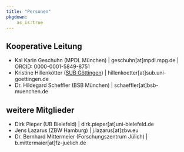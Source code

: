 ```yaml
---
title: "Personen"
pkgdown:
    as_is:true
---
```


## Kooperative Leitung

- Kai Karin Geschuhn (MPDL München) | geschuhn[at]mpdl.mpg.de | ORCID: 0000-0001-5849-8751
- Kristine Hillenkötter ([SUB Göttingen](https://sub.uni-goettingen.de)) | hillenkoetter[at]sub.uni-goettingen.de
- Dr. Hildegard Scheffler (BSB München) | schaeffler[at]bsb-muenchen.de

## weitere Mitglieder

- Dirk Pieper (UB Bielefeld) | dirk.pieper[at]uni-bielefeld.de
- Jens Lazarus (ZBW Hamburg) | j.lazarus[at]zbw.eu
- Dr. Bernhard Mittermeier (Forschungszentrum Jülich) | b.mittermaier[at]fz-juelich.de






